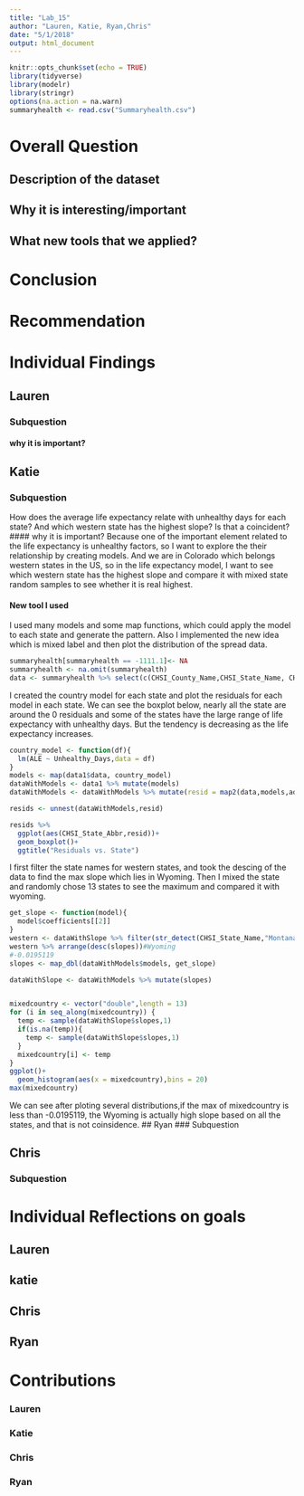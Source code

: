 ---
title: "Lab_15"
author: "Lauren, Katie, Ryan,Chris"
date: "5/1/2018"
output: html_document
---

```{r setup, include=FALSE}
knitr::opts_chunk$set(echo = TRUE)
library(tidyverse)
library(modelr)
library(stringr)
options(na.action = na.warn)
summaryhealth <- read.csv("Summaryhealth.csv")
```

# Overall Question

## Description of the dataset

## Why it is interesting/important

## What new tools that we applied?


# Conclusion

# Recommendation

# Individual Findings

## Lauren 
### Subquestion

#### why it is important?


## Katie
### Subquestion
How does the average life expectancy relate with unhealthy days for each state? And which western state has the highest slope? Is that a coincident?
#### why it is important?
Because one of the important element related to the life expectancy is unhealthy factors, so I want to explore the their relationship by creating models. And we are in Colorado which belongs western states in the US, so in the life expectancy model, I want to see which western state has the highest slope and compare it with mixed state random samples to see whether it is real highest.

#### New tool I used
I used many models and some map functions, which could apply the model to each state and generate the pattern. Also I implemented the new idea which is mixed label and then plot the distribution of the spread data. 

```{r}
summaryhealth[summaryhealth == -1111.1]<- NA
summaryhealth <- na.omit(summaryhealth)
data <- summaryhealth %>% select(c(CHSI_County_Name,CHSI_State_Name, CHSI_State_Abbr,ALE,All_Death,Health_Status,Unhealthy_Days))

```
I created the country model for each state and plot the residuals for each model in each state.
We can see the boxplot below, nearly all the state are around the 0 residuals and some of the states have the large range of life expectancy with unhealthy days. But the tendency is decreasing as the life expectancy increases.
```{r}
country_model <- function(df){
  lm(ALE ~ Unhealthy_Days,data = df)
}
models <- map(data1$data, country_model)
dataWithModels <- data1 %>% mutate(models)
dataWithModels <- dataWithModels %>% mutate(resid = map2(data,models,add_residuals))

resids <- unnest(dataWithModels,resid)

resids %>%
  ggplot(aes(CHSI_State_Abbr,resid))+
  geom_boxplot()+
  ggtitle("Residuals vs. State")

```
I first filter the state names for western states, and took the descing of the data to find the max slope which lies in Wyoming. Then  I mixed the state and randomly chose 13 states to see the maximum and compared it with wyoming.

```{r}
get_slope <- function(model){
  model$coefficients[[2]]
}
western <- dataWithSlope %>% filter(str_detect(CHSI_State_Name,"Montana|Colorado|Wyoming|New Mexico|Idaho|Utah|Arizona|Nevada|Washington|Oregon|California|Alaska|Hawaii"))
western %>% arrange(desc(slopes))#Wyoming 
#-0.0195119
slopes <- map_dbl(dataWithModels$models, get_slope)

dataWithSlope <- dataWithModels %>% mutate(slopes)


mixedcountry <- vector("double",length = 13)
for (i in seq_along(mixedcountry)) {
  temp <- sample(dataWithSlope$slopes,1)
  if(is.na(temp)){
    temp <- sample(dataWithSlope$slopes,1)
  }
  mixedcountry[i] <- temp
}
ggplot()+
  geom_histogram(aes(x = mixedcountry),bins = 20)
max(mixedcountry)
```
We can see after ploting several distributions,if the max of mixedcountry is less than -0.0195119, the Wyoming is actually high slope based on all the states, and that is not coinsidence.
## Ryan
### Subquestion


## Chris
### Subquestion


# Individual Reflections on goals
## Lauren

## katie

## Chris

## Ryan


# Contributions
### Lauren 


### Katie
### Chris


### Ryan